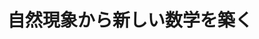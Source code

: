 ﻿---
title: "自然現象から新しい数学を築く"
category: "理学院"
vol: 5
interviewee: "小沢 真 "
url: ""
tags: []
pdf: "5-2.pdf"
career: ""
preface: "「大学生になるまでに、自分が本当にやりたいと思うことに出会えた人は幸福である。」ということを聞かされた人はいないだろうか。自分の将来を見だすことがいかに難しいかを示している言葉だ。では、今回訪問したの数学者小澤真を生み出す端緒とはどのようなものだったのだろう。"
---
